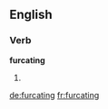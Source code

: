 ==English==

===Verb===
'''furcating'''

# {{present participle of|[[furcate]]}}

[[de:furcating]]
[[fr:furcating]]